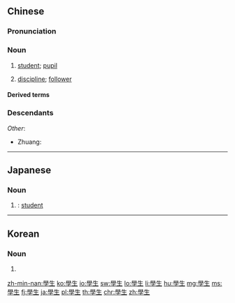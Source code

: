 {{also|学生}}
==Chinese==
{{zh-forms|s=学生}}

===Pronunciation===
{{zh-pron
|m=xuéshēng,tl=y
|ma=zh-xuésheng.ogg
|m-s=xüo2sen1
|c=hok6 saang1,hok6 sang1
|c-t=hok5 sang1*
|h=pfs=ho̍k-sâng
|j=xyeh5 seng1
|md=hŏk-sĕng
|mn=qz:ha̍k-sng/tw,xm,zz:ha̍k-seng
|mn-t=hag8 sêng1
|w=5hhoq san
|mc=1,1
|oc=1,1;2,1
|cat=n
}}

===Noun===
{{zh-noun}}

# [[student]]; [[pupil]]
#: {{zh-x|我 不 是 學生，我 是 工程師。|I am not a '''student''', I am an engineer.}}
#: {{zh-x|學生 時代|'''student''' days}}
#: {{zh-x|學生 手冊|'''student''' handbook}}
#: {{zh-x|提高 學生 素質|to improve the calibre of '''students'''}}
# [[discipline]]; [[follower]]

====Derived terms====
{{zh-der|學生會|學生腔|學生仔}}

===Descendants===
{{CJKV||s=学生|がくせい|학생|học sinh}}
''Other'':
* Zhuang: {{l|za|hagseng}}

{{zh-cat|Beginning|Education}}

----

==Japanese==
{{ja-kanjitab|がく|せい|yomi=on}}

===Noun===
{{ja-noun|がくせい|shin=学生}}

# {{kyujitai spelling of|学生}}: [[student]]

----

==Korean==
{{ko-hanjatab}}

===Noun===
{{ko-noun|hj|hangeul=학생}}

# {{hanja form of|학생|[[student]]}}

[[zh-min-nan:學生]]
[[ko:學生]]
[[io:學生]]
[[sw:學生]]
[[lo:學生]]
[[li:學生]]
[[hu:學生]]
[[mg:學生]]
[[ms:學生]]
[[fj:學生]]
[[ja:學生]]
[[pl:學生]]
[[th:學生]]
[[chr:學生]]
[[zh:學生]]